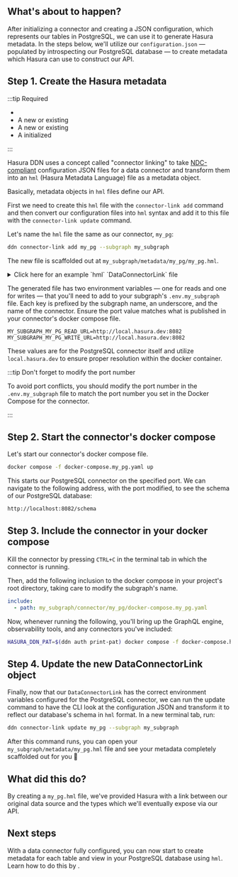 
## What's about to happen?

After initializing a connector and creating a JSON configuration, which represents our tables in PostgreSQL, we can use
it to generate Hasura metadata. In the steps below, we'll utilize our `configuration.json` — populated by introspecting
our PostgreSQL database — to create metadata which Hasura can use to construct our API.

## Step 1. Create the Hasura metadata

:::tip Required

- <BaseUrlLink to="/getting-started/prerequisites" text="The DDN CLI, VS Code extension, and Docker installed" />
- A new or existing <BaseUrlLink to="/getting-started/init-supergraph" text="supergraph" />
- A new or existing <BaseUrlLink to="/getting-started/init-subgraph" text="subgraph" />
- A <BaseUrlLink to="/getting-started/connect-to-data/connect-a-source" text="PostgreSQL connector"/> initialized

:::

<!-- prettier-ignore -->
Hasura DDN uses a concept called "connector linking" to take [NDC-compliant](https://github.com/hasura/ndc-spec)
configuration JSON files for a data connector and transform them into an `hml` (Hasura Metadata Language) file as a <BaseUrlLink to="/supergraph-modeling/data-connectors/" text="DataConnectorLink" /> metadata object.

Basically, metadata objects in `hml` files define our API.

First we need to create this `hml` file with the `connector-link add` command and then convert our configuration files
into `hml` syntax and add it to this file with the `connector-link update` command.

Let's name the `hml` file the same as our connector, `my_pg`:

```bash title="Run the following from the root of your project:"
ddn connector-link add my_pg --subgraph my_subgraph
```

The new file is scaffolded out at `my_subgraph/metadata/my_pg/my_pg.hml`.

<details>
  <summary>Click here for an example `hml` `DataConnectorLink` file</summary>

```yaml title="my_pg.hml"
kind: DataConnectorLink
version: v1
definition:
name: my_pg
url:
  readWriteUrls:
    read:
      valueFromEnv: MY_SUBGRAPH_MY_PG_READ_URL
    write:
      valueFromEnv: MY_SUBGRAPH_MY_PG_WRITE_URL
schema:
  version: v0.1
  schema:
    scalar_types: {}
    object_types: {}
    collections: []
    functions: []
    procedures: []
  capabilities:
    version: ''
    capabilities:
      query: {}
      mutation: {}
```

</details>

The generated file has two environment variables — one for reads and one for writes — that you'll need to add to your
subgraph's `.env.my_subgraph` file. Each key is prefixed by the subgraph name, an underscore, and the name of the
connector. Ensure the port value matches what is published in your connector's docker compose file.

```env title="my_subgraph/.env.my_subgraph"
MY_SUBGRAPH_MY_PG_READ_URL=http://local.hasura.dev:8082
MY_SUBGRAPH_MY_PG_WRITE_URL=http://local.hasura.dev:8082
```

These values are for the PostgreSQL connector itself and utilize `local.hasura.dev` to ensure proper resolution within
the docker container.

:::tip Don't forget to modify the port number

To avoid port conflicts, you should modify the port number in the `.env.my_subgraph` file to match the port number you
set in the Docker Compose for the connector.

:::

## Step 2. Start the connector's docker compose

Let's start our connector's docker compose file.

```bash title="Run the following from the connector's subdirectory inside a subgraph:"
docker compose -f docker-compose.my_pg.yaml up
```

This starts our PostgreSQL connector on the specified port. We can navigate to the following address, with the port
modified, to see the schema of our PostgreSQL database:

```bash
http://localhost:8082/schema
```

## Step 3. Include the connector in your docker compose

Kill the connector by pressing `CTRL+C` in the terminal tab in which the connector is running.

Then, add the following inclusion to the docker compose in your project's root directory, taking care to modify the
subgraph's name.

```yaml title="docker-compose.hasura.yaml"
include:
  - path: my_subgraph/connector/my_pg/docker-compose.my_pg.yaml
```

Now, whenever running the following, you'll bring up the GraphQL engine, observability tools, and any connectors you've
included:

```bash title="From the root of your project, run:"
HASURA_DDN_PAT=$(ddn auth print-pat) docker compose -f docker-compose.hasura.yaml watch
```

## Step 4. Update the new DataConnectorLink object

Finally, now that our `DataConnectorLink` has the correct environment variables configured for the PostgreSQL connector,
we can run the update command to have the CLI look at the configuration JSON and transform it to reflect our database's
schema in `hml` format. In a new terminal tab, run:

```bash title="From the root of your project, run:"
ddn connector-link update my_pg --subgraph my_subgraph
```

After this command runs, you can open your `my_subgraph/metadata/my_pg.hml` file and see your metadata completely
scaffolded out for you 🎉

## What did this do?

<!-- prettier-ignore -->
By creating a `my_pg.hml` file, we've provided Hasura with a link between our original data source and the types which
we'll eventually expose via our API.

## Next steps

<!-- prettier-ignore -->
With a data connector fully configured, you can now start to create metadata for each table and view in your PostgreSQL
database using `hml`. Learn how to do this by <BaseUrlLink to="/getting-started/connect-to-data/add-source-entities" text="exposing source entities" />.
